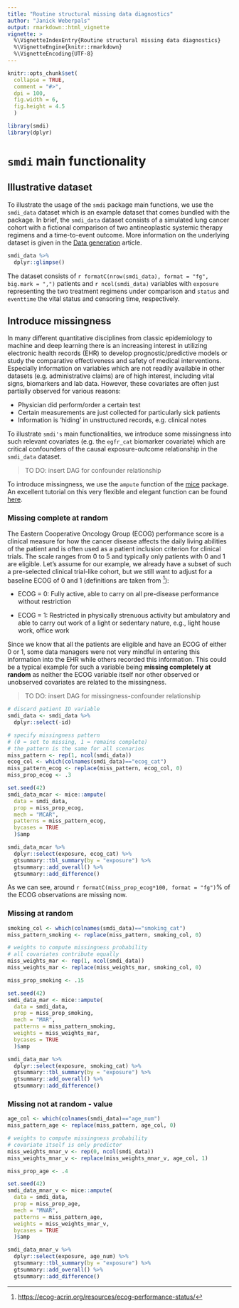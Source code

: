 ```yaml
---
title: "Routine structural missing data diagnostics"
author: "Janick Weberpals"
output: rmarkdown::html_vignette
vignette: >
  %\VignetteIndexEntry{Routine structural missing data diagnostics}
  %\VignetteEngine{knitr::rmarkdown}
  %\VignetteEncoding{UTF-8}
---
```


```r
knitr::opts_chunk$set(
  collapse = TRUE,
  comment = "#>",
  dpi = 100,
  fig.width = 6,
  fig.height = 4.5
  )
```

```r
library(smdi)
library(dplyr)
```

# `smdi` main functionality

## Illustrative dataset

To illustrate the usage of the `smdi` package main functions, we use the `smdi_data` dataset which is an example dataset that comes bundled with the package. In brief, the `smdi_data` dataset consists of a simulated lung cancer cohort with a fictional comparison of two antineoplastic systemic therapy regimens and a time-to-event outcome. More information on the underlying dataset is given in the [Data generation](https://janickweberpals.gitlab-pages.partners.org/smdi/articles/data_generation.html) article.

```r
smdi_data %>% 
  dplyr::glimpse()
```

The dataset consists of `r formatC(nrow(smdi_data), format = "fg", big.mark = ",")` patients and `r ncol(smdi_data)` variables with `exposure` representing the two treatment regimens under comparison and `status` and `eventtime` the vital status and censoring time, respectively.

## Introduce missingness

In many different quantitative disciplines from classic epidemiology to machine and deep learning there is an increasing interest in utilizing electronic health records (EHR) to develop prognostic/predictive models or study the comparative effectiveness and safety of medical interventions. Especially information on variables which are not readily available in other datasets (e.g. administrative claims) are of high interest, including vital signs, biomarkers and lab data. However, these covariates are often just partially observed for various reasons:

-   Physician did perform/order a certain test
-   Certain measurements are just collected for particularly sick patients
-   Information is 'hiding' in unstructured records, e.g. clinical notes

To illustrate `smdi's` main functionalities, we introduce some missingness into such relevant covariates (e.g. the `egfr_cat` biomarker covariate) which are critical confounders of the causal exposure-outcome relationship in the `smdi_data` dataset.

> TO DO: insert DAG for confounder relationship

To introduce missingness, we use the `ampute` function of the [mice](https://amices.org/mice/index.html) package. An excellent tutorial on this very flexible and elegant function can be found [here](https://rianneschouten.github.io/mice_ampute/vignette/ampute.html).

### Missing complete at random

The Eastern Cooperative Oncology Group (ECOG) performance score is a clinical measure for how the cancer disease affects the daily living abilities of the patient and is often used as a patient inclusion criterion for clinical trials. The scale ranges from 0 to 5 and typically only patients with 0 and 1 are eligible. Let's assume for our example, we already have a subset of such a pre-selected clinical trial-like cohort, but we still want to adjust for a baseline ECOG of 0 and 1 (definitions are taken from [^1]):

[^1]: <https://ecog-acrin.org/resources/ecog-performance-status/>

* ECOG = 0: Fully active, able to carry on all pre-disease performance without restriction 

* ECOG = 1: Restricted in physically strenuous activity but ambulatory and able to carry out work of a light or sedentary nature, e.g., light house work, office work

Since we know that all the patients are eligible and have an ECOG of either 0 or 1, some data managers were not very mindful in entering this information into the EHR while others recorded this information. This could be a typical example for such a variable being **missing completely at random** as neither the ECOG variable itself nor other observed or unobserved covariates are related to the missingness.

> TO DO: insert DAG for missingness-confounder relationship

```r
# discard patient ID variable
smdi_data <- smdi_data %>% 
  dplyr::select(-id)

# specify missingness pattern
# (0 = set to missing, 1 = remains complete)
# the pattern is the same for all scenarios
miss_pattern <- rep(1, ncol(smdi_data))
ecog_col <- which(colnames(smdi_data)=="ecog_cat")
miss_pattern_ecog <- replace(miss_pattern, ecog_col, 0)
miss_prop_ecog <- .3

set.seed(42)
smdi_data_mcar <- mice::ampute(
  data = smdi_data,
  prop = miss_prop_ecog,
  mech = "MCAR",
  patterns = miss_pattern_ecog,
  bycases = TRUE
  )$amp

smdi_data_mcar %>% 
  dplyr::select(exposure, ecog_cat) %>% 
  gtsummary::tbl_summary(by = "exposure") %>% 
  gtsummary::add_overall() %>% 
  gtsummary::add_difference()
```

As we can see, around `r formatC(miss_prop_ecog*100, format = "fg")`% of the ECOG observations are missing now.

### Missing at random

```r
smoking_col <- which(colnames(smdi_data)=="smoking_cat")
miss_pattern_smoking <- replace(miss_pattern, smoking_col, 0)

# weights to compute missingness probability
# all covariates contribute equally
miss_weights_mar <- rep(1, ncol(smdi_data))
miss_weights_mar <- replace(miss_weights_mar, smoking_col, 0)

miss_prop_smoking <- .15

set.seed(42)
smdi_data_mar <- mice::ampute(
  data = smdi_data,
  prop = miss_prop_smoking,
  mech = "MAR",
  patterns = miss_pattern_smoking,
  weights = miss_weights_mar,
  bycases = TRUE
  )$amp

smdi_data_mar %>% 
  dplyr::select(exposure, smoking_cat) %>% 
  gtsummary::tbl_summary(by = "exposure") %>% 
  gtsummary::add_overall() %>% 
  gtsummary::add_difference()
```

### Missing not at random - value

```r
age_col <- which(colnames(smdi_data)=="age_num")
miss_pattern_age <- replace(miss_pattern, age_col, 0)

# weights to compute missingness probability
# covariate itself is only predictor
miss_weights_mnar_v <- rep(0, ncol(smdi_data))
miss_weights_mnar_v <- replace(miss_weights_mnar_v, age_col, 1)

miss_prop_age <- .4

set.seed(42)
smdi_data_mnar_v <- mice::ampute(
  data = smdi_data,
  prop = miss_prop_age,
  mech = "MNAR",
  patterns = miss_pattern_age,
  weights = miss_weights_mnar_v,
  bycases = TRUE
  )$amp

smdi_data_mnar_v %>% 
  dplyr::select(exposure, age_num) %>% 
  gtsummary::tbl_summary(by = "exposure") %>% 
  gtsummary::add_overall() %>% 
  gtsummary::add_difference()
```
